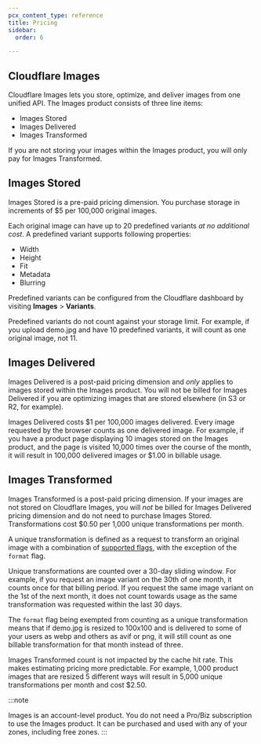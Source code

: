 ```yaml
---
pcx_content_type: reference
title: Pricing
sidebar:
  order: 6

---
```


## Cloudflare Images

Cloudflare Images lets you store, optimize, and deliver images from one unified API. The Images product consists of three line items:

* Images Stored
* Images Delivered
* Images Transformed

If you are not storing your images within the Images product, you will only pay for Images Transformed.

## Images Stored

Images Stored is a pre-paid pricing dimension. You purchase storage in increments of $5 per 100,000 original images.

Each original image can have up to 20 predefined variants *at no additional cost*. A predefined variant supports following properties:

* Width
* Height
* Fit
* Metadata
* Blurring

Predefined variants can be configured from the Cloudflare dashboard by visiting **Images** > **Variants**.

Predefined variants do not count against your storage limit. For example, if you upload demo.jpg and have 10 predefined variants, it will count as one original image, not 11.

## Images Delivered

Images Delivered is a post-paid pricing dimension and *only* applies to images stored within the Images product. You will not be billed for Images Delivered if you are optimizing images that are stored elsewhere (in S3 or R2, for example).

Images Delivered costs $1 per 100,000 images delivered. Every image requested by the browser counts as one delivered image. For example, if you have a product page displaying 10 images stored on the Images product, and the page is visited 10,000 times over the course of the month, it will result in 100,000 delivered images or $1.00 in billable usage.

## Images Transformed

Images Transformed is a post-paid pricing dimension. If your images are not stored on Cloudflare Images, you will *not* be billed for Images Delivered pricing dimension and do not need to purchase Images Stored. Transformations cost $0.50 per 1,000 unique transformations per month.

A unique transformation is defined as a request to transform an original image with a combination of [supported flags](https://developers.cloudflare.com/images/transform-images/transform-via-url/#options), with the exception of the `format` flag.

Unique transformations are counted over a 30-day sliding window. For example, if you request an image variant on the 30th of one month, it counts once for that billing period. If you request the same image variant on the 1st of the next month, it does not count towards usage as the same transformation was requested within the last 30 days.

The `format` flag being exempted from counting as a unique transformation means that if demo.jpg is resized to 100x100 and is delivered to some of your users as webp and others as avif or png, it will still count as one billable transformation for that month instead of three.

Images Transformed count is not impacted by the cache hit rate. This makes estimating pricing more predictable. For example, 1,000 product images that are resized 5 different ways will result in 5,000 unique transformations per month and cost $2.50.

:::note


Images is an account-level product. You do not need a Pro/Biz subscription to use the Images product. It can be purchased and used with any of your zones, including free zones. 
:::
